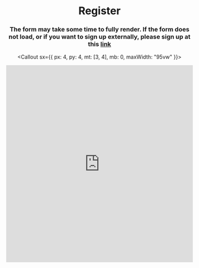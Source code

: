 
<Header sx={{ bg: 'coolBg', mb: 0 }} width="100%">

# Register

### The form may take some time to fully render. If the form does not load, or if you want to sign up externally, please sign up at this [link](https://airtable.com/shr5uBXIbPD6p7uMc)

<Callout sx={{ px: 4, py: 4, mt: [3, 4], mb: 0, maxWidth: "95vw" }}>
  <iframe
    class="airtable-embed"
    src="https://airtable.com/embed/shr5uBXIbPD6p7uMc?backgroundColor=red"
    frameborder="0"
    onmousewheel=""
    width="100%"
    height="533"
    style={{ background: "transparent", border: "1px solid #ccc" }}
  ></iframe>
</Callout>

</Header>
